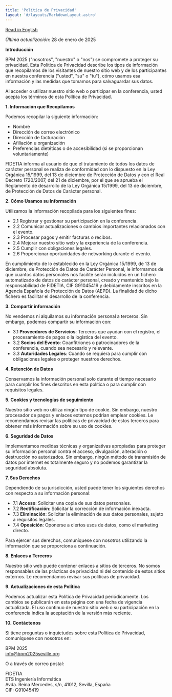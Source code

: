 ```yaml
---
title: 'Política de Privacidad'
layout: '#/layouts/MarkdownLayout.astro'
---
```


[Read in English](..)

_Última actualización_: 28 de enero de 2025

**Introducción**

BPM 2025 ("nosotros", "nuestro" o "nos") se compromete a proteger su privacidad. Esta Política de Privacidad describe los tipos de información que recopilamos de los visitantes de nuestro sitio web y de los participantes en nuestra conferencia ("usted", "su" o "tu"), cómo usamos esa información y las medidas que tomamos para salvaguardar sus datos.

Al acceder o utilizar nuestro sitio web o participar en la conferencia, usted acepta los términos de esta Política de Privacidad.

**1. Información que Recopilamos**

Podemos recopilar la siguiente información:

- Nombre
- Dirección de correo electrónico
- Dirección de facturación
- Afiliación u organización
- Preferencias dietéticas o de accesibilidad (si se proporcionan voluntariamente)

FIDETIA informa al usuario de que el tratamiento de todos los datos de carácter personal 
se realiza de conformidad con lo dispuesto en la Ley Orgánica 15/1999, del 13 de diciembre de 
Protección de Datos y con el Real Decreto 1720/2007, del 21 de diciembre, por el que se aprueba 
el Reglamento de desarrollo de la Ley Orgánica 15/1999, del 13 de diciembre, de Protección de 
Datos de Carácter personal.

**2. Cómo Usamos su Información**

Utilizamos la información recopilada para los siguientes fines:

- 2.1 Registrar y gestionar su participación en la conferencia.  
- 2.2 Comunicar actualizaciones o cambios importantes relacionados con el evento.  
- 2.3 Procesar pagos y emitir facturas o recibos.  
- 2.4 Mejorar nuestro sitio web y la experiencia de la conferencia.  
- 2.5 Cumplir con obligaciones legales.  
- 2.6 Proporcionar oportunidades de networking durante el evento.

En cumplimiento de lo establecido en la Ley Orgánica 15/1999, de 13 de diciembre, de 
Protección de Datos de Carácter Personal, le informamos de que cuantos datos personales nos 
facilite serán incluidos en un fichero automatizado de datos de carácter personal, creado y 
mantenido bajo la responsabilidad de FIDETIA, CIF G91045419 y debidamente 
inscritos en la Agencia Española de Protección de Datos (AEPD). La finalidad de dicho fichero 
es facilitar el desarrollo de la conferencia.

**3. Compartir información**

No vendemos ni alquilamos su información personal a terceros. Sin embargo, podemos compartir su información con:

- 3.1 **Proveedores de Servicios**: Terceros que ayudan con el registro, el procesamiento de pagos o la logística del evento.  
- 3.2 **Socios del Evento**: Coanfitriones o patrocinadores de la conferencia, cuando sea necesario y relevante.  
- 3.3 **Autoridades Legales**: Cuando se requiera para cumplir con obligaciones legales o proteger nuestros derechos.

**4. Retención de Datos**

Conservamos la información personal solo durante el tiempo necesario para cumplir los fines descritos en esta política o para cumplir con requisitos legales.

**5. Cookies y tecnologías de seguimiento**

Nuestro sitio web no utiliza ningún tipo de cookie. Sin embargo, nuestro procesador de pagos y enlaces externos podrían emplear cookies. Le recomendamos revisar las políticas de privacidad de estos terceros para obtener más información sobre su uso de cookies.

**6. Seguridad de Datos**

Implementamos medidas técnicas y organizativas apropiadas para proteger su información personal contra el acceso, divulgación, alteración o destrucción no autorizados. Sin embargo, ningún método de transmisión de datos por internet es totalmente seguro y no podemos garantizar la seguridad absoluta.

**7. Sus Derechos**

Dependiendo de su jurisdicción, usted puede tener los siguientes derechos con respecto a su información personal:

- 7.1 **Acceso**: Solicitar una copia de sus datos personales.  
- 7.2 **Rectificación**: Solicitar la corrección de información inexacta.  
- 7.3 **Eliminación**: Solicitar la eliminación de sus datos personales, sujeto a requisitos legales.  
- 7.4 **Oposición**: Oponerse a ciertos usos de datos, como el marketing directo.

Para ejercer sus derechos, comuníquese con nosotros utilizando la información que se proporciona a continuación.

**8. Enlaces a Terceros**

Nuestro sitio web puede contener enlaces a sitios de terceros. No somos responsables de las prácticas de privacidad ni del contenido de estos sitios externos. Le recomendamos revisar sus políticas de privacidad.

**9. Actualizaciones de esta Política**

Podemos actualizar esta Política de Privacidad periódicamente. Los cambios se publicarán en esta página con una fecha de vigencia actualizada. El uso continuo de nuestro sitio web o su participación en la conferencia indica la aceptación de la versión más reciente.

**10. Contáctenos**

Si tiene preguntas o inquietudes sobre esta Política de Privacidad, comuníquese con nosotros en:

BPM 2025  
info@bpm2025seville.org

O a través de correo postal:

FIDETIA  
ETS Ingeniería Informática  
Avda. Reina Mercedes, s/n, 41012, Sevilla, España  
CIF: G91045419